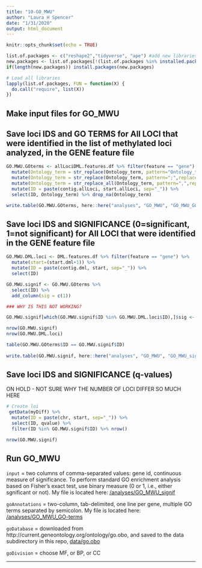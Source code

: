 ```yaml
---
title: "10-GO_MWU"
author: "Laura H Spencer"
date: "1/31/2020"
output: html_document
---
```


```r
knitr::opts_chunk$set(echo = TRUE)
```


```r
list.of.packages <- c("reshape2","tidyverse", "ape") #add new libraries here 
new.packages <- list.of.packages[!(list.of.packages %in% installed.packages()[,"Package"])]
if(length(new.packages)) install.packages(new.packages)

# Load all libraries 
lapply(list.of.packages, FUN = function(X) {
  do.call("require", list(X)) 
})
```

## Make input files for GO_MWU 

## Save loci IDS and GO TERMS for All LOCI that were identified in the list of methylated loci analyzed, in the GENE feature file

```r
GO.MWU.GOterms <- allLociDML.features.df %>% filter(feature == "gene") %>%
  mutate(Ontology_term = str_replace(Ontology_term, pattern="Ontology_term=",replacement = "")) %>%
  mutate(Ontology_term = str_replace(Ontology_term, pattern=";",replacement = "")) %>% 
  mutate(Ontology_term = str_replace_all(Ontology_term, pattern=",",replacement = ";")) %>%
  mutate(ID = paste(contig.allLoci, start.allLoci, sep="_")) %>%
  select(ID, Ontology_term) %>% drop_na(Ontology_term)

write.table(GO.MWU.GOterms, here::here("analyses", "GO_MWU", "GO_MWU_GO-terms"),sep="\t",quote = F,row.names = F, col.names=F)
```

## Save loci IDS and SIGNIFICANCE (0=significant, 1=not significant) for All LOCI that were identified in the GENE feature file

```r
GO.MWU.DML.loci <- DML.features.df %>% filter(feature == "gene") %>%
  mutate(start=(start.dml+1)) %>%
  mutate(ID = paste(contig.dml, start, sep="_")) %>% 
  select(ID) 

GO.MWU.signif <- GO.MWU.GOterms %>%
  select(ID) %>%
  add_column(sig = c(1))

### WHY IS THIS NOT WORKING? 

GO.MWU.signif[which(GO.MWU.signif$ID %in% GO.MWU.DML.loci$ID),]$sig <- 0

nrow(GO.MWU.signif)
nrow(GO.MWU.DML.loci)

table(GO.MWU.GOterms$ID == GO.MWU.signif$ID)
  
write.table(GO.MWU.signif, here::here("analyses", "GO_MWU", "GO_MWU_signif"),sep="\t",quote = F,row.names = F, col.names=F)
```

## Save loci IDS and SIGNIFICANCE (q-values)  

ON HOLD - NOT SURE WHY THE NUMBER OF LOCI DIFFER SO MUCH HERE 

```r
# Create loi 
 getData(myDiff) %>% 
  mutate(ID = paste(chr, start, sep="_")) %>% 
  select(ID, qvalue) %>%
  filter(ID %in% GO.MWU.signif$ID) %>% nrow()

nrow(GO.MWU.signif)
```

## Run GO_MWU 

`input` = two columns of comma-separated values: gene id, continuous measure of significance. To perform standard GO enrichment analysis based on Fisher's exact test, use binary measure (0 or 1, i.e., either sgnificant or not). My file is located here: [/analyses/GO_MWU_signif](https://github.com/sr320/paper-oly-mbdbs-gen/blob/master/analyses/GO_MWU_signif?raw=true)

`goAnnotations` =  two-column, tab-delimited, one line per gene, multiple GO terms separated by semicolon. My file is located here: [/analyses/GO_MWU_GO-terms](https://github.com/sr320/paper-oly-mbdbs-gen/blob/master/analyses/GO_MWU_GO-terms?raw=true)

`goDatabase` = downloaded from http://current.geneontology.org/ontology/go.obo, and saved to the data subdirectory in this repo, [data/go.obo](https://github.com/sr320/paper-oly-mbdbs-gen/blob/master/data/go.obo?raw=true) 

`goDivision` = choose MF, or BP, or CC

---
